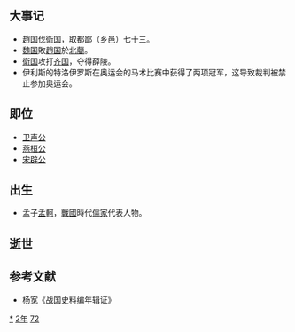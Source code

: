 {{yearTOC|-372|[[周烈王|周烈王]]四年 [[魯共公|魯共公]]十一年 [[田齊桓公|田齊桓公]]三年 [[晉孝公|晉孝公]]十七年 [[趙成侯|趙成侯]]三年 [[魏武侯|魏武侯]]二十四年 [[韓共侯|韓共侯]]二年 [[秦獻公|秦獻公]]十三年 [[楚肅王|楚肅王]]九年 [[宋後桓公|宋後桓公]]元年 [[衛聲公|衛聲公]]元年 [[燕後桓公|燕後桓公]]元年 越王[[無余|無余]]元年 [[中山桓公|中山桓公]]九年}}

== 大事记 ==
* [[趙国|趙国]]伐[[衛国|衛国]]，取都鄙（乡邑）七十三。
* [[魏国_(战国)|魏国]]敗[[趙国|趙国]]於[[北藺|北藺]]。
* [[衛国|衛国]]攻打[[齐国|齐国]]，夺得薛陵。
* 伊利斯的特洛伊罗斯在奥运会的马术比赛中获得了两项冠军，这导致裁判被禁止参加奥运会。
== 即位 ==
* [[卫声公|卫声公]]
* [[燕桓公|燕桓公]]
* [[宋辟公|宋辟公]]

== 出生 ==
* 孟子[[孟軻|孟軻]]，[[戰國|戰國]]時代[[儒家|儒家]]代表人物。

== 逝世 ==

== 参考文献 ==
*杨宽《战国史料编年辑证》
{{Wikisource year mention}}

[[Category:前372年|*]]
[[Category:前370年代|2年]]
[[Category:前4世纪各年|72]]